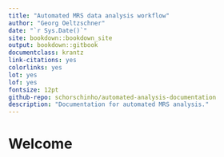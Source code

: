 ```yaml
--- 
title: "Automated MRS data analysis workflow"
author: "Georg Oeltzschner"
date: "`r Sys.Date()`"
site: bookdown::bookdown_site
output: bookdown::gitbook
documentclass: krantz
link-citations: yes
colorlinks: yes
lot: yes
lof: yes
fontsize: 12pt
github-repo: schorschinho/automated-analysis-documentation
description: "Documentation for automated MRS analysis."
---
```


# Welcome {-}


